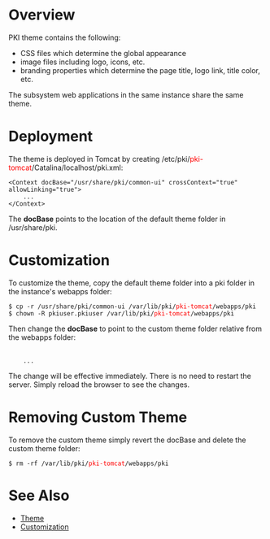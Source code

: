 = Overview =

PKI theme contains the following:

* CSS files which determine the global appearance
* image files including logo, icons, etc.
* branding properties which determine the page title, logo link, title color, etc.

The subsystem web applications in the same instance share the same theme.

= Deployment =

The theme is deployed in Tomcat by creating /etc/pki/<font color="red">pki-tomcat</font>/Catalina/localhost/pki.xml:

<pre>
<Context docBase="/usr/share/pki/common-ui" crossContext="true" allowLinking="true">
    ...
</Context>
</pre>

The '''docBase''' points to the location of the default theme folder in /usr/share/pki.

= Customization =

To customize the theme, copy the default theme folder into a pki folder in the instance's webapps folder:

 $ cp -r /usr/share/pki/common-ui /var/lib/pki/<font color="red">pki-tomcat</font>/webapps/pki
 $ chown -R pkiuser.pkiuser /var/lib/pki/<font color="red">pki-tomcat</font>/webapps/pki

Then change the '''docBase''' to point to the custom theme folder relative from the webapps folder:

 <Context docBase="pki" crossContext="true" allowLinking="true">
     ...
 </Context>

The change will be effective immediately. There is no need to restart the server. Simply reload the browser to see the changes.

= Removing Custom Theme =

To remove the custom theme simply revert the docBase and delete the custom theme folder:

 $ rm -rf /var/lib/pki/<font color="red">pki-tomcat</font>/webapps/pki

= See Also =

* [[Theme]]
* [[Customization]]